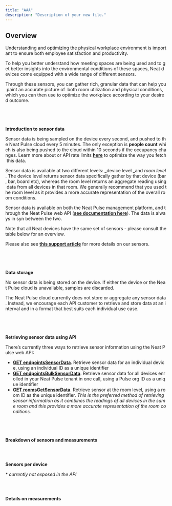 ```yaml
---
title: "AAA"
description: "Description of your new file."
---
```


## **Overview**

Understanding and optimizing the physical workplace environment is important to ensure both employee satisfaction and productivity. 

To help you better understand how meeting spaces are being used and to get better insights into the environmental conditions of these spaces, Neat devices come equipped with a wide range of different sensors. 

Through these sensors, you can gather rich, granular data that can help you paint an accurate picture of  both room utilization and physical conditions, which you can then use to optimize the workplace according to your desired outcome. 

## [**​**](https://neat-f9261ca9-welcome-page.mintlify.app/webapi/sensors#introduction-to-sensor-data)

**Introduction to sensor data**

Sensor data is being sampled on the device every second, and pushed to the Neat Pulse cloud every 5 minutes. The only exception is **people count** which is also being pushed to the cloud within 10 seconds if the occupancy changes. Learn more about or API rate limits [**here**](https://neat-f9261ca9-welcome-page.mintlify.app/webapi/webapi/ratelimits) to optimize the way you fetch this data. 

Sensor data is available at two different levels: \_device level \_and _room level_. The device level returns sensor data specifically gather by that device (bar, bar, board etc), whereas the room level returns an aggregate reading using data from all devices in that room. We generally recommend that you used the room level as it provides a more accurate representation of the overall room conditions. 

Sensor data is available on both the Neat Pulse management platform, and through the Neat Pulse web API ([**see documentation here**](https://pulse.neat.no/apidocs/#api)). The data is always in syn between the two. 

Note that all Neat devices have the same set of sensors - please consult the table below for an overview. 

Please also see [**this support article**](https://support.neat.no/article/neat-sense-and-neat-sensors/) for more details on our sensors. 

## [**​**](https://neat-f9261ca9-welcome-page.mintlify.app/webapi/sensors#data-storage)

**Data storage**

No sensor data is being stored on the device. If either the device or the Neat Pulse cloud is unavailable, samples are discarded. 

The Neat Pulse cloud currently does not store or aggregate any sensor data. Instead, we encourage each API customer to retrieve and store data at an interval and in a format that best suits each individual use case.

## [**​**](https://neat-f9261ca9-welcome-page.mintlify.app/webapi/sensors#retrieving-sensor-data-using-api)

**Retrieving sensor data using API**

There’s currently three ways to retrieve sensor information using the Neat Pulse web API:

- [**GET endpointsSensorData**](https://pulse.neat.no/apidocs/#api-Endpoints-endpointsSensorData). Retrieve sensor data for an individual device, using an individual ID as a unique identifier
- [**GET endpointsBulkSensorData**](https://pulse.neat.no/apidocs/#api-Endpoints-endpointsBulkSensorData). Retrieve sensor data for all devices enrolled in your Neat Pulse tenant in one call, using a Pulse org ID as a unique identifier
- [**GET roomsGetSensorData**](https://pulse.neat.no/apidocs/#api-Rooms-roomsGetSensorData). Retrieve sensor at the room level, using a room ID as the unique identifier. _This is the preferred method of retrieving sensor information as it combines the readings of all devices in the same room and this provides a more accurate representation of the room conditions._

## [**​**](https://neat-f9261ca9-welcome-page.mintlify.app/webapi/sensors#breakdown-of-sensors-and-measurements)

**Breakdown of sensors and measurements**

### [**​**](https://neat-f9261ca9-welcome-page.mintlify.app/webapi/sensors#sensors-per-device)

**Sensors per device**

_\* currently not exposed in the API_

### [**​**](https://neat-f9261ca9-welcome-page.mintlify.app/webapi/sensors#details-on-measurements)

**Details on measurements**
